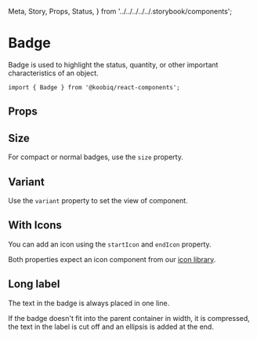  Meta,
  Story,
  Props,
  Status,
} from '../../../../../.storybook/components';


<Meta of={Stories} />

# Badge

<Status variant="stable" />

Badge is used to highlight the status, quantity, or other important characteristics of an object.

```tsx
import { Badge } from '@koobiq/react-components';
```

<Story of={Stories.Base} />

## Props

<Props />

## Size

For compact or normal badges, use the `size` property.

<Story of={Stories.Size} />

## Variant

Use the `variant` property to set the view of component.

<Story of={Stories.Variant} />

## With Icons

You can add an icon using the `startIcon` and `endIcon` property.

Both properties expect an icon component from our [icon library](?path=/docs/icons--docs).

<Story of={Stories.WithIcons} />

## Long label

The text in the badge is always placed in one line.

If the badge doesn't fit into the parent container in width, it is compressed,
the text in the label is cut off and an ellipsis is added at the end.

<Story of={Stories.LongLabel} />
